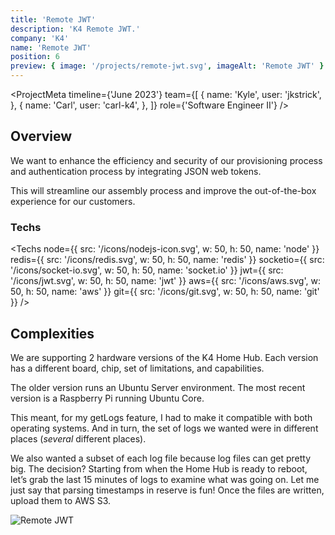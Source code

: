 ```yaml
---
title: 'Remote JWT'
description: 'K4 Remote JWT.'
company: 'K4'
name: 'Remote JWT'
position: 6
preview: { image: '/projects/remote-jwt.svg', imageAlt: 'Remote JWT' }
---
```


<ProjectMeta
  timeline={'June 2023'}
  team={[
    {
      name: 'Kyle',
      user: 'jkstrick',
    },
    {
      name: 'Carl',
      user: 'carl-k4',
    },
  ]}
  role={'Software Engineer II'}
/>

## Overview

We want to enhance the efficiency and security of our provisioning process and authentication process by integrating JSON web tokens.

This will streamline our assembly process and improve the out-of-the-box experience for our customers.

### Techs

<Techs
  node={{ src: '/icons/nodejs-icon.svg', w: 50, h: 50, name: 'node' }}
  redis={{ src: '/icons/redis.svg', w: 50, h: 50, name: 'redis' }}
  socketio={{ src: '/icons/socket-io.svg', w: 50, h: 50, name: 'socket.io' }}
  jwt={{ src: '/icons/jwt.svg', w: 50, h: 50, name: 'jwt' }}
  aws={{ src: '/icons/aws.svg', w: 50, h: 50, name: 'aws' }}
  git={{ src: '/icons/git.svg', w: 50, h: 50, name: 'git' }}
/>

## Complexities

We are supporting 2 hardware versions of the K4 Home Hub. Each version has a different board, chip, set of limitations, and capabilities.

The older version runs an Ubuntu Server environment. The most recent version is a Raspberry Pi running Ubuntu Core.

This meant, for my getLogs feature, I had to make it compatible with both operating systems. And in turn, the set of logs we wanted were in different places (_several_ different places).

We also wanted a subset of each log file because log files can get pretty big. The decision? Starting from when the Home Hub is ready to reboot, let’s grab the last 15 minutes of logs to examine what was going on. Let me just say that parsing timestamps in reserve is fun! Once the files are written, upload them to AWS S3.

<Image
  src="/projects/remote-jwt.svg"
  alt="Remote JWT"
  width={1200}
  height={650}
  loading="lazy"
  className="mx-auto"
/>
